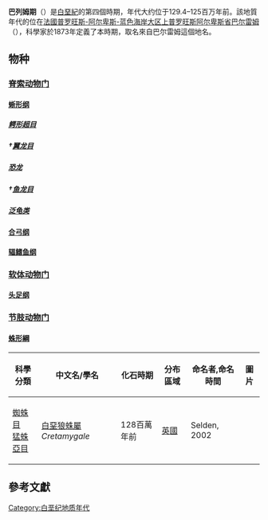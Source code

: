 {{Cretaceous graphical timeline}}
'''巴列姆期'''（{{lang-en|Barremian}}）是[[白堊紀|白堊紀]]的第四個時期，年代大约位于129.4–125百万年前。該地質年代的{{link-en|典型地點|Type locality (geology)}}位在[[法國|法國]][[普罗旺斯-阿尔卑斯-蓝色海岸大区|普罗旺斯-阿尔卑斯-蓝色海岸大区]][[上普罗旺斯阿尔卑斯省|上普罗旺斯阿尔卑斯省]][[巴尔雷姆|巴尔雷姆]]（{{lang-fr|Barrême}}），科學家{{link-en|亨利科匡德|Henri Coquand}}於1873年定義了本時期，取名來自巴尔雷姆這個地名。
== 物种 ==
{{动态列表}}
=== [[脊索动物门|脊索动物门]] ===
==== [[蜥形纲|蜥形纲]] ====
===== [[鳄形超目|鳄形超目]] =====
===== †[[翼龙目|翼龙目]] =====
===== [[恐龙|恐龙]] =====
===== †[[鱼龙目|鱼龙目]] =====
===== [[泛龟类|泛龟类]] =====
==== [[合弓纲|合弓纲]] ====
==== [[辐鳍鱼纲|辐鳍鱼纲]] ====
=== [[软体动物门|软体动物门]] ===
==== [[头足纲|头足纲]] ====
=== [[节肢动物门|节肢动物门]] ===
==== [[蛛形綱|蛛形綱]] ====
{| class="wikitable"
!科學分類
!中文名/學名
!化石時期
!分布區域
!命名者,命名時間
!圖片
|-
|[[蜘蛛目|蜘蛛目]]<br>[[猛蛛亞目|猛蛛亞目]]
|[[白堊狼蛛屬|白堊狼蛛屬]] ''Cretamygale''
|128百萬年前
|[[英國|英國]]
|Selden, 2002
|
|}

==參考文獻==
{{Reflist|refs=}}
{{Geology-stub}}
[[Category:白垩纪地质年代|Category:白垩纪地质年代]]